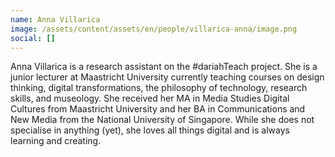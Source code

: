 ```yaml
---
name: Anna Villarica
image: /assets/content/assets/en/people/villarica-anna/image.png
social: []
---
```

Anna Villarica is a research assistant on the #dariahTeach project. She is a junior lecturer at Maastricht University currently teaching courses on design thinking, digital transformations, the philosophy of technology, research skills, and museology. She received her MA in Media Studies Digital Cultures from Maastricht University and her BA in Communications and New Media from the National University of Singapore. While she does not specialise in anything (yet), she loves all things digital and is always learning and creating.
